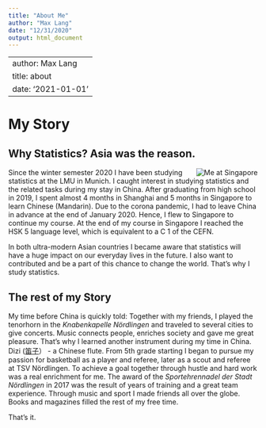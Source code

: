 ```yaml
---
title: "About Me"
author: "Max Lang"
date: "12/31/2020"
output: html_document
---
```

---
author: Max Lang
title: about
date: '2021-01-01'
---

# My Story
## Why Statistics? Asia was the reason.

<img src="/./about_files/Me.png"
    style="max-width:28%;min-width:50px; float:right;"
    alt = "Me at Singapore"/>
    
Since the winter semester 2020 I have been studying statistics at the LMU in Munich.
I caught interest in studying statistics and the related tasks during my stay in China. After graduating from high school in 2019, I spent almost 4 months in Shanghai and 5 months in Singapore to learn Chinese (Mandarin). Due to the corona pandemic, I had to leave China in advance at the end of January 2020. Hence, I flew to Singapore to continue my course.
At the end of my course in Singapore I reached the HSK 5 language level, which is equivalent to a C 1 of the CEFN.

In both ultra-modern Asian countries I became aware that statistics will have a huge impact on our everyday lives in the future.
I also want to contributed and be a part of this chance to change the world. That's why I study statistics.

## The rest of my Story
My time before China is quickly told: Together with my friends, I played the tenorhorn in the *Knabenkapelle Nördlingen*  and traveled to several cities to give concerts. Music connects people, enriches society and gave me great pleasure. That's why I learned another instrument during my time in China. Dizi ([笛子](https://www.youtube.com/watch?v=0otKgaQ7gNs)） - a Chinese flute.
From 5th grade starting  I began to pursue my passion for basketball as a player and referee, later as a scout and referee at TSV Nördlingen. To achieve a goal together through hustle and hard work was a real enrichment for me.
The award of the *Sportehrennadel der Stadt Nördlingen* in 2017 was the result of years of training and a great team experience. Through music and sport I made friends all over the globe. Books and magazines filled the rest of my free time. 

That's it.